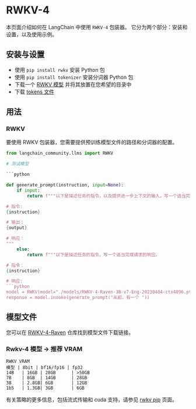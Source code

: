 # RWKV-4

本页面介绍如何在 LangChain 中使用 `RWKV-4` 包装器。
它分为两个部分：安装和设置，以及使用示例。

## 安装与设置
- 使用 `pip install rwkv` 安装 Python 包
- 使用 `pip install tokenizer` 安装分词器 Python 包
- 下载一个 [RWKV 模型](https://huggingface.co/BlinkDL/rwkv-4-raven/tree/main) 并将其放置在您希望的目录中
- 下载 [tokens 文件](https://raw.githubusercontent.com/BlinkDL/ChatRWKV/main/20B_tokenizer.json)

## 用法

### RWKV

要使用 RWKV 包装器，您需要提供预训练模型文件的路径和分词器的配置。
```python
from langchain_community.llms import RWKV

# 测试模型

```python

def generate_prompt(instruction, input=None):
    if input:
        return f"""以下是描述任务的指令，以及提供进一步上下文的输入。写一个适当完成请求的响应。

# 指令:
{instruction}

# 输出：
{output}

# 响应：
"""
    else:
        return f"""以下是描述任务的指令。写一个适当完成请求的响应。

# 指令：
{instruction}

# 响应:
```python
model = RWKV(model="./models/RWKV-4-Raven-3B-v7-Eng-20230404-ctx4096.pth", strategy="cpu fp32", tokens_path="./rwkv/20B_tokenizer.json")
response = model.invoke(generate_prompt("从前，有一个 "))
```
## 模型文件

您可以在 [RWKV-4-Raven](https://huggingface.co/BlinkDL/rwkv-4-raven/tree/main) 仓库找到模型文件下载链接。

### Rwkv-4 模型 -> 推荐 VRAM


```
RWKV VRAM
模型 | 8bit | bf16/fp16 | fp32
14B   | 16GB | 28GB      | >50GB
7B    | 8GB  | 14GB      | 28GB
3B    | 2.8GB| 6GB       | 12GB
1b5   | 1.3GB| 3GB       | 6GB
```

有关策略的更多信息，包括流式传输和 cuda 支持，请参见 [rwkv pip](https://pypi.org/project/rwkv/) 页面。